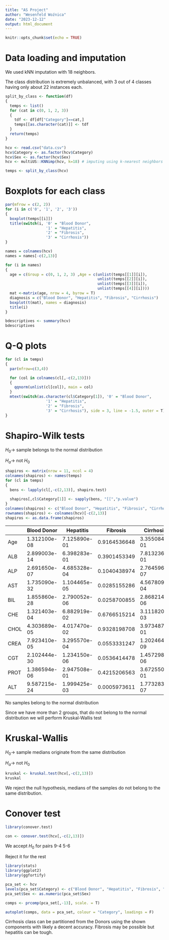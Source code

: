 ```yaml
---
title: "AS Project"
author: "Wesenfeld Woźnica"
date: "2023-12-12"
output: html_document
---
```


```r
knitr::opts_chunk$set(echo = TRUE)
```

# Data loading and imputation
We used kNN imputation with 18 neighbors.

The class distribution is extremely unbalanced, with 3 out of 4 classes having only about 22 instances each.

```r
split_by_class <- function(df)
{
  temps <- list()
  for (cat in c(0, 1, 2, 3))
  {
    tdf <- df[df["Category"]==cat,]
    temps[[as.character(cat)]] <- tdf
  }
  return(temps)
}

hcv <- read.csv("data.csv")
hcv$Category <- as.factor(hcv$Category)
hcv$Sex <- as.factor(hcv$Sex)
hcv <- multiUS::KNNimp(hcv, k=18) # imputing using k-nearest neighbors

temps <- split_by_class(hcv)
```

# Boxplots for each class

```r
par(mfrow = c(2, 2))
for (i in c('0', '1', '2', '3'))
{
  boxplot(temps[[i]])
  title(switch(i, '0' = "Blood Donor",
                  '1' = "Hepatitis",
                  '2' = "Fibrosis",
                  '3' = "Cirrhosis"))
}
```
```r

names = colnames(hcv)
names = names[-c(2,13)]

for (i in names)
{
  age = c(Group = c(0, 1, 2, 3) ,Age = c(unlist(temps[[1]][i]), 
                                         unlist(temps[[2]][i]), 
                                         unlist(temps[[3]][i]), 
                                         unlist(temps[[4]][i])))
  mat <-matrix(age, nrow = 4, byrow = T)
  diagnosis = c("Blood Donor", "Hepatitis", "Fibrosis", "Cirrhosis")
  boxplot(t(mat), names = diagnosis)
  title(i)
}


```


```r
bdescriptives <- summary(hcv)
bdescriptives
```

# Q-Q plots
```r
for (cl in temps)
{
  par(mfrow=c(3,4))

  for (col in colnames(cl[,-c(2,13)]))
  {
    qqnorm(unlist(cl[col]), main = col)
  }
  mtext(switch(as.character(cl$Category[1]), '0' = "Blood Donor",
                  '1' = "Hepatitis",
                  '2' = "Fibrosis",
                  '3' = "Cirrhosis"), side = 3, line = -1.5, outer = T)
}
```

# Shapiro-Wilk tests
$H_0 \rightarrow$ sample belongs to the normal distribution

$H_a \rightarrow$ not $H_0$

```r
shapiros <- matrix(nrow = 11, ncol = 4)
colnames(shapiros) <- names(temps)
for (cl in temps)
{
  bens <- lapply(cl[,-c(2,13)], shapiro.test)
  
  shapiros[,cl$Category[1]] <- sapply(bens, "[[","p.value")
}
colnames(shapiros) <- c("Blood Donor", "Hepatitis", "Fibrosis", "Cirrhosis")
rownames(shapiros) <- colnames(hcv)[-c(2,13)]
shapiros <- as.data.frame(shapiros)
```

|      | Blood Donor  | Hepatitis    | Fibrosis     | Cirrhosis    |
|------|--------------|--------------|--------------|--------------|
|  Age | 1.312100e-08 | 7.125890e-01 | 0.9164536648 | 3.355084e-01 |
|  ALB | 2.899003e-14 | 6.398283e-01 | 0.3901453349 | 7.813236e-01 |
|  ALP | 2.691650e-07 | 4.685328e-04 | 0.1040438974 | 2.764596e-07 |
|  AST | 1.735090e-32 | 1.104465e-05 | 0.0285155286 | 4.567809e-04 |
|  BIL | 1.855860e-28 | 2.790052e-06 | 0.0258700855 | 2.868214e-06 |
|  CHE | 1.321403e-04 | 6.882919e-02 | 0.6766515214 | 3.111820e-03 |
| CHOL | 4.303689e-05 | 4.017470e-02 | 0.9328198708 | 3.973487e-01 |
| CREA | 7.923410e-05 | 3.295570e-04 | 0.0553331247 | 1.202464e-09 |
|  CGT | 2.102444e-30 | 1.234150e-06 | 0.0536414478 | 1.457298e-06 |
| PROT | 1.386594e-06 | 2.947508e-01 | 0.4215206563 | 3.672550e-01 |
|  ALT | 9.587215e-24 | 1.999425e-03 | 0.0005973611 | 1.773283e-07 |

No samples belong to the normal distribution

Since we have more than 2 groups, that do not belong to the normal distribution we will perform Kruskal-Wallis test

# Kruskal-Wallis

$H_0 \rightarrow$ sample medians originate from the same distribution

$H_a \rightarrow$ not $H_0$

```r
kruskal <- kruskal.test(hcv[,-c(2,13)])
kruskal
```

We reject the null hypothesis, medians of the samples do not belong to the same distribution.

# Conover test

```r
library(conover.test)

con <- conover.test(hcv[,-c(2,13)])
```

We accept $H_0$ for pairs 9-4 5-6

Reject it for the rest 

```r
library(stats)
library(ggplot2)
library(ggfortify)

pca_set <- hcv
levels(pca_set$Category) <- c("Blood Donor", "Hepatitis", "Fibrosis", "Cirrhosis")
pca_set$Sex <- as.numeric(pca_set$Sex)

comps <- prcomp(pca_set[,-13], scale. = T)

autoplot(comps, data = pca_set, colour = "Category", loadings = F)
```

Cirrhosis class can be partitioned from the Donors using the shown components with likely a decent accuracy. Fibrosis may be possible but hepatitis can be tough.

